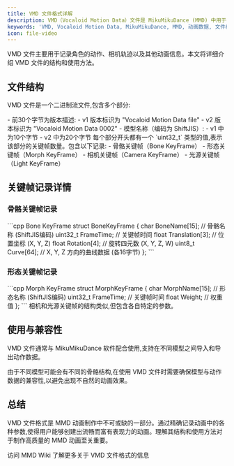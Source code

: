 ```yaml
---
title: VMD 文件格式详解
description: VMD（Vocaloid Motion Data）文件是 MikuMikuDance (MMD) 中用于存储动画数据的重要文件格式
keywords: 'VMD, Vocaloid Motion Data, MikuMikuDance, MMD, 动画数据, 文件格式'
icon: file-video
---
```


VMD 文件主要用于记录角色的动作、相机轨迹以及其他动画信息。本文将详细介绍 VMD 文件的结构和使用方法。

## 文件结构

VMD 文件是一个二进制流文件,包含多个部分:

<AccordionGroup>
  <Accordion title="头部信息">
    - 前30个字节为版本描述:
      - v1 版本标识为 "Vocaloid Motion Data file"
      - v2 版本标识为 "Vocaloid Motion Data 0002"
    - 模型名称（编码为 ShiftJIS）:
      - v1 中为10个字节
      - v2 中为20个字节
  </Accordion>

  <Accordion title="关键帧数据">
    每个部分开头都有一个 `uint32_t` 类型的值,表示该部分的关键帧数量。包含以下记录:
    - 骨骼关键帧（Bone KeyFrame）
    - 形态关键帧（Morph KeyFrame）
    - 相机关键帧（Camera KeyFrame）
    - 光源关键帧（Light KeyFrame）
  </Accordion>
</AccordionGroup>

## 关键帧记录详情

### 骨骼关键帧记录

<CodeGroup>
  ```cpp Bone KeyFrame
  struct BoneKeyFrame {
    char BoneName[15];     // 骨骼名称 (ShiftJIS编码)
    uint32_t FrameTime;    // 关键帧时间
    float Translation[3];  // 位置坐标 (X, Y, Z)
    float Rotation[4];     // 旋转四元数 (X, Y, Z, W)
    uint8_t Curve[64];     // X, Y, Z 方向的曲线数据 (各16字节)
  };
  ```
</CodeGroup>

### 形态关键帧记录

<CodeGroup>
  ```cpp Morph KeyFrame
  struct MorphKeyFrame {
    char MorphName[15];    // 形态名称 (ShiftJIS编码)
    uint32_t FrameTime;    // 关键帧时间
    float Weight;          // 权重值
  };
  ```
</CodeGroup>

<Note>
  相机和光源关键帧的结构类似,但包含各自特定的参数。
</Note>

## 使用与兼容性

VMD 文件通常与 MikuMikuDance 软件配合使用,支持在不同模型之间导入和导出动作数据。

<Warning>
  由于不同模型可能会有不同的骨骼结构,在使用 VMD 文件时需要确保模型与动作数据的兼容性,以避免出现不自然的动画效果。
</Warning>

## 总结

VMD 文件格式是 MMD 动画制作中不可或缺的一部分。通过精确记录动画中的各种参数,使得用户能够创建出流畅而富有表现力的动画。理解其结构和使用方法对于制作高质量的 MMD 动画至关重要。

<Card title="了解更多" icon="book-open" href="https://mikumikudance.fandom.com/wiki/VMD_file_format">
  访问 MMD Wiki 了解更多关于 VMD 文件格式的信息
</Card>
